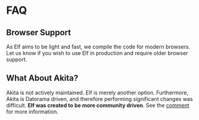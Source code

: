 # FAQ

## Browser Support

As Elf aims to be light and fast, we compile the code for modern browsers. Let us know if you wish to use Elf in production and require older browser support. 

## What About Akita?

Akita is not actively maintained. Elf is merely another option.
Furthermore, Akita is Datorama driven, and therefore performing significant changes was difficult.
**Elf was created to be more community driven**. See the [comment](https://github.com/ngneat/elf/discussions/5#discussioncomment-1437641) for more information.
